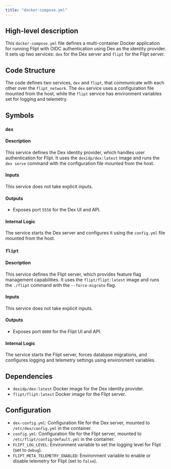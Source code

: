 ```yaml
---
title: "docker-compose.yml"
---
```


## High-level description
This `docker-compose.yml` file defines a multi-container Docker application for running Flipt with OIDC authentication using Dex as the identity provider. It sets up two services: `dex` for the Dex server and `flipt` for the Flipt server.

## Code Structure
The code defines two services, `dex` and `flipt`, that communicate with each other over the `flipt_network`. The `dex` service uses a configuration file mounted from the host, while the `flipt` service has environment variables set for logging and telemetry.

## Symbols
### `dex`
#### Description
This service defines the Dex identity provider, which handles user authentication for Flipt. It uses the `dexidp/dex:latest` image and runs the `dex serve` command with the configuration file mounted from the host.

#### Inputs
This service does not take explicit inputs.

#### Outputs
- Exposes port `5556` for the Dex UI and API.

#### Internal Logic
The service starts the Dex server and configures it using the `config.yml` file mounted from the host.

### `flipt`
#### Description
This service defines the Flipt server, which provides feature flag management capabilities. It uses the `flipt/flipt:latest` image and runs the `./flipt` command with the `--force-migrate` flag.

#### Inputs
This service does not take explicit inputs.

#### Outputs
- Exposes port `8080` for the Flipt UI and API.

#### Internal Logic
The service starts the Flipt server, forces database migrations, and configures logging and telemetry settings using environment variables.

## Dependencies
- `dexidp/dex:latest` Docker image for the Dex identity provider.
- `flipt/flipt:latest` Docker image for the Flipt server.

## Configuration
- `dex-config.yml`: Configuration file for the Dex server, mounted to `/etc/dex/config.yml` in the container.
- `config.yml`: Configuration file for the Flipt server, mounted to `/etc/flipt/config/default.yml` in the container.
- `FLIPT_LOG_LEVEL`: Environment variable to set the logging level for Flipt (set to `debug`).
- `FLIPT_META_TELEMETRY_ENABLED`: Environment variable to enable or disable telemetry for Flipt (set to `false`).
